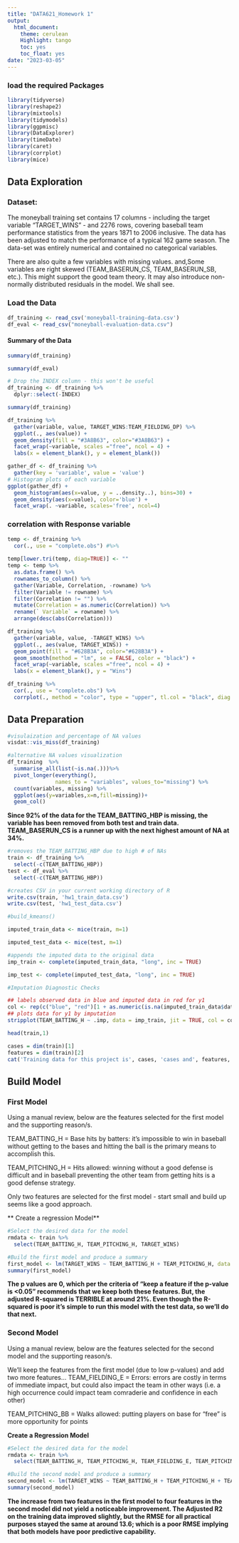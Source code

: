 ---
title: "DATA621_Homework 1"
output: 
  html_document:
    theme: cerulean
    Highlight: tango
    toc: yes
    toc_float: yes
date: "2023-03-05"
---


### load the required Packages

```{r message=FALSE, warning=FALSE}
library(tidyverse)
library(reshape2)
library(mixtools)
library(tidymodels)
library(ggpmisc)
library(DataExplorer)
library(timeDate)
library(caret)
library(corrplot)
library(mice)
```

## Data Exploration 

### Dataset:

The moneyball training set contains 17 columns - including the target variable “TARGET_WINS” - and 2276 rows, covering baseball team performance statistics from the years 1871 to 2006 inclusive. The data has been adjusted to match the performance of a typical 162 game season. The data-set was entirely numerical and contained no categorical variables.

There are also quite a few variables with missing values. and,Some variables are right skewed (TEAM_BASERUN_CS, TEAM_BASERUN_SB, etc.). This might support the good team theory. It may also introduce non-normally distributed residuals in the model. We shall see.

###   Load the Data
```{r}
df_training <- read_csv('moneyball-training-data.csv')
df_eval <- read_csv("moneyball-evaluation-data.csv")
```

#### Summary of the Data

```{r}
summary(df_training)
```

```{r}
summary(df_eval)
```


```{r}
# Drop the INDEX column - this won't be useful
df_training <- df_training %>% 
  dplyr::select(-INDEX)
```

```{r}
summary(df_training)
```

```{r}
df_training %>%
  gather(variable, value, TARGET_WINS:TEAM_FIELDING_DP) %>%
  ggplot(., aes(value)) + 
  geom_density(fill = "#3A8B63", color="#3A8B63") + 
  facet_wrap(~variable, scales ="free", ncol = 4) +
  labs(x = element_blank(), y = element_blank())
```

```{r warning=FALSE}
gather_df <- df_training %>% 
  gather(key = 'variable', value = 'value')
# Histogram plots of each variable
ggplot(gather_df) + 
  geom_histogram(aes(x=value, y = ..density..), bins=30) + 
  geom_density(aes(x=value), color='blue') +
  facet_wrap(. ~variable, scales='free', ncol=4)
```

###   correlation with Response variable
```{r}
temp <- df_training %>% 
  cor(., use = "complete.obs") #%>%
  
temp[lower.tri(temp, diag=TRUE)] <- ""
temp <- temp %>%
  as.data.frame() %>%
  rownames_to_column() %>%
  gather(Variable, Correlation, -rowname) %>%
  filter(Variable != rowname) %>%
  filter(Correlation != "") %>%
  mutate(Correlation = as.numeric(Correlation)) %>%
  rename(` Variable` = rowname) %>%
  arrange(desc(abs(Correlation))) 
```


```{r warning=FALSE}
df_training %>%
  gather(variable, value, -TARGET_WINS) %>%
  ggplot(., aes(value, TARGET_WINS)) + 
  geom_point(fill = "#628B3A", color="#628B3A") + 
  geom_smooth(method = "lm", se = FALSE, color = "black") + 
  facet_wrap(~variable, scales ="free", ncol = 4) +
  labs(x = element_blank(), y = "Wins")
```

```{r}
df_training %>% 
  cor(., use = "complete.obs") %>%
  corrplot(., method = "color", type = "upper", tl.col = "black", diag = FALSE)
```

## Data Preparation

```{r}
#visulaization and percentage of NA values
visdat::vis_miss(df_training)
```
```{r}
#alternative NA values visualization
df_training  %>%
  summarise_all(list(~is.na(.)))%>%
  pivot_longer(everything(),
               names_to = "variables", values_to="missing") %>%
  count(variables, missing) %>%
  ggplot(aes(y=variables,x=n,fill=missing))+
  geom_col()
```
**Since 92% of the data for the TEAM_BATTING_HBP is missing, the variable has been removed from both test and train data. TEAM_BASERUN_CS is a runner up with the next highest amount of NA at 34%.**

```{r}
#removes the TEAM_BATTING_HBP due to high # of NAs
train <- df_training %>% 
  select(-c(TEAM_BATTING_HBP))
test <- df_eval %>% 
  select(-c(TEAM_BATTING_HBP))
```

```{r}
#creates CSV in your current working directory of R
write.csv(train, 'hw1_train_data.csv')
write.csv(test, 'hw1_test_data.csv')
```


```{r}
#build_kmeans()

imputed_train_data <- mice(train, m=1)
```

```{r}
imputed_test_data <- mice(test, m=1)
```

```{r}
#appends the imputed data to the original data
imp_train <- complete(imputed_train_data, "long", inc = TRUE)

imp_test <- complete(imputed_test_data, "long", inc = TRUE)
```

```{r}
#Imputation Diagnostic Checks

## labels observed data in blue and imputed data in red for y1
col <- rep(c("blue", "red")[1 + as.numeric(is.na(imputed_train_data$data$TEAM_BATTING_H))], 6)
## plots data for y1 by imputation
stripplot(TEAM_BATTING_H ~ .imp, data = imp_train, jit = TRUE, col = col, xlab = "imputation Number")
```


```{r}
head(train,1)
```


```{r}
cases = dim(train)[1]
features = dim(train)[2]
cat('Training data for this project is', cases, 'cases and', features, 'features')
```

## Build Model


### First Model
Using a manual review, below are the features selected for the first model and the supporting reason/s.

TEAM_BATTING_H = Base hits by batters: it’s impossible to win in baseball without getting to the bases and hitting the ball is the primary means to accomplish this.

TEAM_PITCHING_H = Hits allowed: winning without a good defense is difficult and in baseball preventing the other team from getting hits is a good defense strategy.

Only two features are selected for the first model - start small and build up seems like a good approach.

** Create a regression Model**

```{r}
#Select the desired data for the model
rmdata <- train %>%
  select(TEAM_BATTING_H, TEAM_PITCHING_H, TARGET_WINS)

#Build the first model and produce a summary
first_model <- lm(TARGET_WINS ~ TEAM_BATTING_H + TEAM_PITCHING_H, data = rmdata)
summary(first_model)
```
**The p values are 0, which per the criteria of “keep a feature if the p-value is <0.05” recommends that we keep both these features. But, the adjusted R-squared is TERRIBLE at around 21%. Even though the R-squared is poor it’s simple to run this model with the test data, so we’ll do that next.**


### Second Model

Using a manual review, below are the features selected for the second model and the supporting reason/s.

We’ll keep the features from the first model (due to low p-values) and add two more features… TEAM_FIELDING_E = Errors: errors are costly in terms of immediate impact, but could also impact the team in other ways (i.e. a high occurrence could impact team comraderie and confidence in each other)

TEAM_PITCHING_BB = Walks allowed: putting players on base for “free” is more opportunity for points

**Create a Regression Model**

```{r}
#Select the desired data for the model
rmdata <- train %>%
  select(TEAM_BATTING_H, TEAM_PITCHING_H, TEAM_FIELDING_E, TEAM_PITCHING_BB, TARGET_WINS)

#Build the second model and produce a summary
second_model <- lm(TARGET_WINS ~ TEAM_BATTING_H + TEAM_PITCHING_H + TEAM_FIELDING_E + TEAM_PITCHING_BB, data = rmdata)
summary(second_model)
```
**The increase from two features in the first model to four features in the second model did not yield a noticeable improvement. The Adjusted R2 on the training data improved slightly, but the RMSE for all practical purposes stayed the same at around 13.6; which is a poor RMSE implying that both models have poor predictive capability.**




